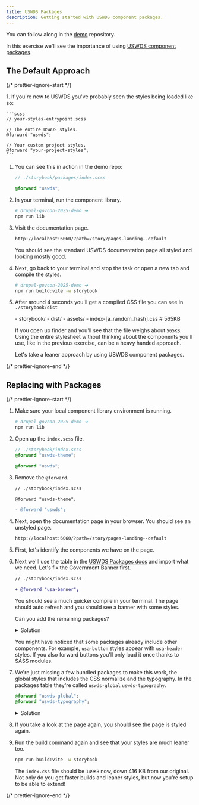 ```yaml
---
title: USWDS Packages
description: Getting started with USWDS component packages.
---
```



You can follow along in the [demo](https://github.com/Bixal/drupal-govcon-2025-demo) repository.

In this exercise we'll see the importance of using [USWDS component packages](https://designsystem.digital.gov/components/packages/).

## The Default Approach

{/* prettier-ignore-start */}

<Steps>
1. If you're new to USWDS you've probably seen the styles being loaded like so:

    ```scss
    // your-styles-entrypoint.scss

    // The entire USWDS styles.
    @forward "uswds";

    // Your custom project styles.
    @forward "your-project-styles";
    ```

1. You can see this in action in the demo repo:


    ```scss
    // ./storybook/packages/index.scss

    @forward "uswds";
    ```

1. In your terminal, run the component library.

    ```sh
    # drupal-govcon-2025-demo ➜
    npm run lib
    ```

1. Visit the documentation page.

    ```sh
    http://localhost:6060/?path=/story/pages-landing--default
    ```

    You should see the standard USWDS documentation page all styled and looking mostly good.

1. Next, go back to your terminal and stop the task or open a new tab and compile the styles.

    ```sh
    # drupal-govcon-2025-demo ➜
    npm run build:vite -w storybook
    ```

1. After around 4 seconds you'll get a compiled CSS file you can see in `./storybook/dist`

    <FileTree>
    - storybook/
        - dist/
            - assets/
                - index-[a_random_hash].css # 565KB
    </FileTree>

    If you open up finder and you'll see that the file weighs about `565KB`. Using the entire stylesheet without thinking about the components you'll use, like in the previous exercise, can be a heavy handed approach.

    Let's take a leaner approach by using USWDS component packages.
</Steps>

{/* prettier-ignore-end */}

## Replacing with Packages

{/* prettier-ignore-start */}

<Steps>

1. Make sure your local component library environment is running.

    ```sh
    # drupal-govcon-2025-demo ➜
    npm run lib
    ```

1. Open up the `index.scss` file.

    ```scss
    // ./storybook/index.scss
    @forward "uswds-theme";

    @forward "uswds";
    ```

1. Remove the `@forward`.

    ```diff
    // ./storybook/index.scss

    @forward "uswds-theme";

    - @forward "uswds";
    ```

1. Next, open the documentation page in your browser. You should see an unstyled page.

    ```sh
    http://localhost:6060/?path=/story/pages-landing--default
    ```

1. First, let's identify the components we have on the page.

1. Next we'll use the table in the [USWDS Packages docs](https://designsystem.digital.gov/components/packages/) and import what we need. Let's fix the Government Banner first.

    ```diff
    // ./storybook/index.scss

    + @forward "usa-banner";
    ```

    You should see a much quicker compile in your terminal. The page should auto refresh and you should see a banner with some styles.

    Can you add the remaining packages?

    <details>
      <summary>Solution</summary>

      Your index file should look like this:

      ```scss
      // ./storybook/index.scss

      @forward "usa-accordion";
      @forward "usa-banner";
      @forward "usa-button";
      @forward "usa-skipnav";
      @forward "usa-header";
      @forward "usa-hero";
      @forward "usa-section";
      @forward "usa-footer";
      @forward "usa-identifier";
      ```
    </details>

    You might have noticed that some packages already include other components. For example, `usa-button` styles appear with `usa-header` styles. If you also forward buttons you'll only load it once thanks to SASS modules.


1. We're just missing a few bundled packages to make this work, the global styles that includes the CSS normalize and the typography. In the packages table they're called `uswds-global` `uswds-typography`.

    ```scss
    @forward "uswds-global";
    @forward "uswds-typography";
    ```

    <details>
      <summary>Solution</summary>

      Your index file should look like this:

      ```scss
      // ./storybook/index.scss

      @forward "usa-accordion";
      @forward "usa-banner";
      @forward "usa-button";
      @forward "usa-skipnav";
      @forward "usa-header";
      @forward "usa-hero";
      @forward "usa-section";
      @forward "usa-footer";
      @forward "usa-identifier";
      ```
    </details>

1. If you take a look at the page again, you should see the page is styled again.

1. Run the build command again and see that your styles are much leaner too.

    ```sh
    npm run build:vite -w storybook
    ```

    The `index.css` file should be `149KB` now, down 416 KB from our original. Not only do you get faster builds and leaner styles, but now you're setup to be able to extend!
</Steps>

{/* prettier-ignore-end */}
